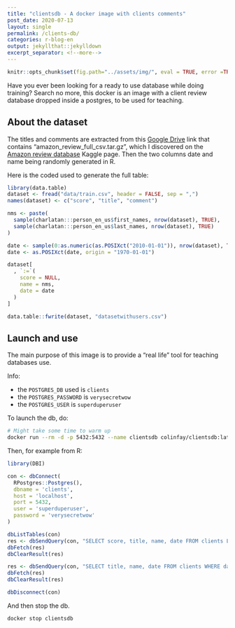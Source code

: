 ```yaml
---
title: "clientsdb - A docker image with clients comments"
post_date: 2020-07-13
layout: single
permalink: /clients-db/
categories: r-blog-en
output: jekyllthat::jekylldown
excerpt_separator: <!--more-->
---
```


```r
knitr::opts_chunk$set(fig.path="../assets/img/", eval = TRUE, error =TRUE, comment = "")
```

Have you ever been looking for a ready to use database while doing training? 
Search no more, this docker is an image with a client review database dropped inside a postgres, to be used for teaching.

## About the dataset

The titles and comments are extracted from this [Google Drive](https://drive.google.com/drive/folders/0Bz8a_Dbh9Qhbfll6bVpmNUtUcFdjYmF2SEpmZUZUcVNiMUw1TWN6RDV3a0JHT3kxLVhVR2M) link that contains "amazon_review_full_csv.tar.gz", which I discovered on the [Amazon review database](https://www.kaggle.com/bittlingmayer/amazonreviews) Kaggle page.
Then the two columns date and name being randomly generated in R. 

Here is the coded used to generate the full table:

```r
library(data.table)
dataset <- fread("data/train.csv", header = FALSE, sep = ",")
names(dataset) <- c("score", "title", "comment")

nms <- paste(
  sample(charlatan:::person_en_us$first_names, nrow(dataset), TRUE), 
  sample(charlatan:::person_en_us$last_names, nrow(dataset), TRUE)
)

date <- sample(0:as.numeric(as.POSIXct("2010-01-01")), nrow(dataset), TRUE)
date <- as.POSIXct(date, origin = "1970-01-01")

dataset[
  , `:=`(
    score = NULL,
    name = nms, 
    date = date
  )
]   

data.table::fwrite(dataset, "datasetwithusers.csv")
```

## Launch and use

The main purpose of this image is to provide a "real life" tool for teaching databases use.

Info: 

- the `POSTGRES_DB` used is `clients`
- the `POSTGRES_PASSWORD` is `verysecretwow`
- the `POSTGRES_USER` is `superduperuser`

To launch the db, do: 

```bash
# Might take some time to warm up
docker run --rm -d -p 5432:5432 --name clientsdb colinfay/clientsdb:latest
``` 

Then, for example from R: 

```r
library(DBI)

con <- dbConnect(
  RPostgres::Postgres(),
  dbname = 'clients', 
  host = 'localhost',
  port = 5432, 
  user = 'superduperuser',
  password = 'verysecretwow'
)

dbListTables(con)
res <- dbSendQuery(con, "SELECT score, title, name, date FROM clients LIMIT 5")
dbFetch(res)
dbClearResult(res)

res <- dbSendQuery(con, "SELECT title, name, date FROM clients WHERE date = '1998-05-12' LIMIT 10")
dbFetch(res)
dbClearResult(res)

dbDisconnect(con)
```

And then stop the db.

```bash
docker stop clientsdb 
``` 

